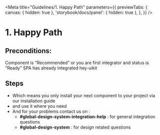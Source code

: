 
<Meta
  title="Guidelines/1. Happy Path"
  parameters={{
    previewTabs: {
      canvas: { hidden: true },
      'storybook/docs/panel': { hidden: true },
    },
  }}
/>

# 1. Happy Path

## Preconditions:

Component is “Recommended” or you are first integrator and status is “Ready”
SPA has already integrated hey-uikit

## Steps

- Which means you only install your next component to your project via our installation guide
- and use it where you need
- And for your problems contact us on :
  - **#global-design-system-integration-help** : for general integration questions
  - **#global-design-system** : for design related questions
